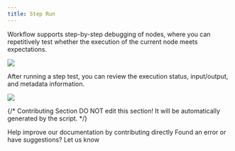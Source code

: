 ```yaml
---
title: Step Run
---
```



Workflow supports step-by-step debugging of nodes, where you can repetitively test whether the execution of the current node meets expectations.

![](https://assets-docs.dify.ai/dify-enterprise-mintlify/en/guides/workflow/debug-and-preview/36e547165a5088510c99baee4ce42bcd.png)

After running a step test, you can review the execution status, input/output, and metadata information.

![](https://assets-docs.dify.ai/dify-enterprise-mintlify/en/guides/workflow/debug-and-preview/040e1051d33b94d35e4683d3c89691a8.png)

{/*
Contributing Section
DO NOT edit this section!
It will be automatically generated by the script.
*/}

<CardGroup cols="2">
    <Card
        title="Edit this page"
        icon="pen-to-square"
        href="https://github.com/langgenius/dify-docs-mintlify/edit/main/en/guides/workflow/debug-and-preview/step-run.mdx"
    >
        Help improve our documentation by contributing directly
    </Card>
    <Card
        title="Report an issue"
        icon="github"
        href="https://github.com/langgenius/dify-docs-mintlify/issues/new?title=Documentation%20Issue%3A%20&body=%23%23%20Issue%20Description%0A%3C%21--%20Please%20briefly%20describe%20the%20issue%20you%20found%20--%3E%0A%0A%23%23%20Page%20Link%0Ahttps%3A%2F%2Fgithub.com%2Flanggenius%2Fdify-docs-mintlify%2Fblob%2Fmain%2Fen/guides/workflow/debug-and-preview%2Fstep-run.mdx%0A%0A%23%23%20Suggested%20Changes%0A%3C%21--%20If%20you%20have%20specific%20suggestions%20for%20changes%2C%20please%20describe%20them%20here%20--%3E%0A%0A%3C%21--%20Thank%20you%20for%20helping%20improve%20our%20documentation%21%20--%3E"
    >
        Found an error or have suggestions? Let us know
    </Card>
</CardGroup>
